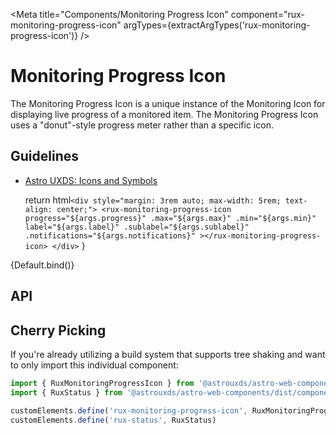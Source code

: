 
<Meta
    title="Components/Monitoring Progress Icon"
    component="rux-monitoring-progress-icon"
    argTypes={extractArgTypes('rux-monitoring-progress-icon')}
/>

# Monitoring Progress Icon

The Monitoring Progress Icon is a unique instance of the Monitoring Icon for displaying live progress of a monitored item. The Monitoring Progress Icon uses a "donut"-style progress meter rather than a specific icon.

## Guidelines

-   [Astro UXDS: Icons and Symbols](https://astrouxds.com/ui-components/icons-and-symbols)


    return html`
        <div style="margin: 3rem auto; max-width: 5rem; text-align: center;">
            <rux-monitoring-progress-icon
                progress="${args.progress}"
                .max="${args.max}"
                .min="${args.min}"
                label="${args.label}"
                .sublabel="${args.sublabel}"
                .notifications="${args.notifications}"
            ></rux-monitoring-progress-icon>
        </div>
    `
}

<Canvas>
    <Story
        args={{
          progress: 50,
          label: 'Progress'
        }}
        name="Monitoring Progress Icon"
    >
        {Default.bind()}
    </Story>
</Canvas>

## API

<ArgsTable of="rux-monitoring-progress-icon" />

## Cherry Picking

If you're already utilizing a build system that supports tree shaking and want to only import this individual component:

```js
import { RuxMonitoringProgressIcon } from '@astrouxds/astro-web-components/dist/components/rux-monitoring-progress-icon'
import { RuxStatus } from '@astrouxds/astro-web-components/dist/components/rux-status'

customElements.define('rux-monitoring-progress-icon', RuxMonitoringProgressIcon)
customElements.define('rux-status', RuxStatus)
```


